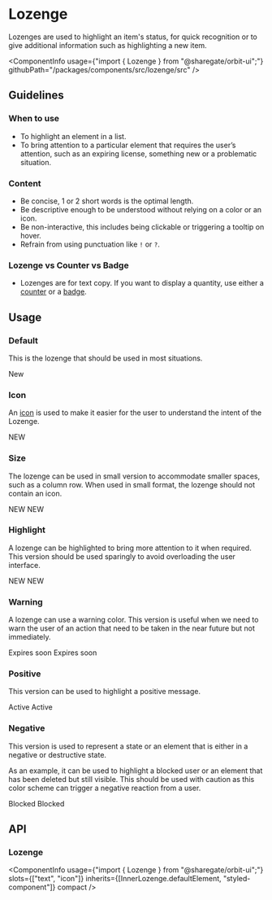 
<Meta
    title="Components/Lozenge"
    id="lozenge"
/>

# Lozenge

<Tagline>Lozenges are used to highlight an item's status, for quick recognition or to give additional information such as highlighting a new item.</Tagline>

<ComponentInfo
    usage={"import { Lozenge } from \"@sharegate/orbit-ui\";"}
    githubPath="/packages/components/src/lozenge/src"
/>

## Guidelines

### When to use

- To highlight an element in a list.
- To bring attention to a particular element that requires the user’s attention, such as an expiring license, something new or a problematic situation.

### Content

- Be concise, 1 or 2 short words is the optimal length.
- Be descriptive enough to be understood without relying on a color or an icon.
- Be non-interactive, this includes being clickable or triggering a tooltip on hover.
- Refrain from using punctuation like `!` or `?`.

### Lozenge vs Counter vs Badge

- Lozenges are for text copy. If you want to display a quantity, use either a [counter](?path=/docs/counter--default-story) or a [badge](?path=/docs/badge--default-story).

## Usage

### Default

This is the lozenge that should be used in most situations.

<Preview>
    <Story name="default">
        <Lozenge>New</Lozenge>
    </Story>
</Preview>

### Icon

An [icon](?path=/docs/icon-gallery--page) is used to make it easier for the user to understand the intent of the Lozenge.

<Preview>
    <Story name="icon">
        <Lozenge>
            <CheckCircleIcon />
            <Text>NEW</Text>
        </Lozenge>
    </Story>
</Preview>

### Size

The lozenge can be used in small version to accommodate smaller spaces, such as a column row. When used in small format, the lozenge should not contain an icon.

<Preview>
    <Story name="size">
        <Inline alignY="center">
            <Lozenge size="sm">NEW</Lozenge>
            <Lozenge>NEW</Lozenge>
        </Inline>
    </Story>
</Preview>


### Highlight

A lozenge can be highlighted to bring more attention to it when required. This version should be used sparingly to avoid overloading the user interface.

<Preview>
    <Story name="highlight">
        <Inline alignY="center">
            <Lozenge size="sm" highlight>NEW</Lozenge>
            <Lozenge highlight>NEW</Lozenge>
        </Inline>
    </Story>
</Preview>

### Warning

A lozenge can use a warning color. This version is useful when we need to warn the user of an action that need to be taken in the near future but not immediately.

<Preview>
    <Story name="warning">
        <Inline alignY="center">
            <Lozenge variant="warning">Expires soon</Lozenge>
            <Lozenge variant="warning" highlight>Expires soon</Lozenge>
        </Inline>
    </Story>
</Preview>

### Positive

This version can be used to highlight a positive message.

<Preview>
    <Story name="positive">
        <Inline alignY="center">
            <Lozenge variant="positive">Active</Lozenge>
            <Lozenge variant="positive" highlight>Active</Lozenge>
        </Inline>
    </Story>
</Preview>


### Negative

This version is used to represent a state or an element that is either in a negative or destructive state.

As an example, it can be used to highlight a blocked user or an element that has been deleted but still visible. This should be used with caution as this color scheme can trigger a negative reaction from a user.

<Preview>
    <Story name="negative">
        <Inline alignY="center">
            <Lozenge variant="negative">Blocked</Lozenge>
            <Lozenge variant="negative" highlight>Blocked</Lozenge>
        </Inline>
    </Story>
</Preview>

## API

### Lozenge

<ComponentInfo
    usage={"import { Lozenge } from \"@sharegate/orbit-ui\";"}
    slots={["text", "icon"]}
    inherits={[InnerLozenge.defaultElement, "styled-component"]}
    compact
/>

<ArgsTable of={InnerLozenge} sort="alpha" />

